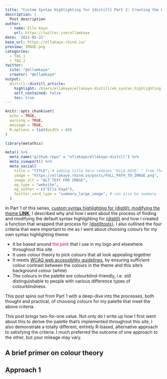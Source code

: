 ```yaml
---
title: "Custom Syntax Highlighting for {distill} Part 2: Creating the Palette"
description: |
  Post description
author: 
  - name: Ella Kaye
    url: https://twitter.com/ellamkaye
date: '2021-05-22'
base_url: https://ellakaye.rbind.io/
preview: IMAGE.png
categories:
  - TAG_1
  - TAG_2
twitter:
  site: "@ellamkaye"
  creator: "@ellamkaye"
output:
  distill::distill_article:
    highlight: /Users/ellakaye/ellakaye-distill/ek_syntax_highlighting.theme
    self_contained: false
    toc: true
---
```


```r
knitr::opts_chunk$set(
  echo = TRUE,
  warning = TRUE,
  message = TRUE,
  R.options = list(width = 60)
)
```

```r
library(metathis)

meta() %>%
  meta_name("github-repo" = "ellakaye/ellakaye-distill") %>%
  meta_viewport() %>%
  meta_social(
    title = "TITLE", # adding title here removes "ELLA KAYE: " from the front
    image = "https://ellakaye.rbind.io/posts/FULL_PATH_TO_IMAGE.png", 
    image_alt = "ALT TEXT FOR IMAGE",
    og_type = "website",
    og_author = c("Ella Kaye"),
    twitter_card_type = "summary_large_image", # can also be summary
  )
```

In Part 1 of this series, [custom syntax highlighting for {distill}: modifying the theme **LINK**](), I described why and how I went about the process of finding and modifying the default syntax highlighting for [{distill}]((https://rstudio.github.io/distill/)) and how I created a function that wrapped that process for [{distilltools}](https://ellakaye.github.io/distilltools). I also outlined the four criteria that were important to me as I went about choosing colours for my own syntax highlighting theme:

- It be based around <span style="color:#D4006A">the pink</span> that I use in my logo and elsewhere throughout this site
- It uses colour theory to pick colours that all look appealing together
- It meets [WCAG web accessibility guidelines](https://www.w3.org/WAI/standards-guidelines/wcag/), by ensuring sufficient colour contrast between the colours in the theme and this site's background colour (white)
- The colours in the palette are colourblind-friendly, i.e. still distinguishable to people with various difference types of colourblindness.

This post spins out from Part 1 with a deep-dive into the processes, both thought and practical, of choosing colours for my palette that meet the above criteria.

This post brings two-for-one value. Not only do I write up how I first went about this to derive the palette that's implemented throughout this site, I also demonstrate a totally different, entirely R-based, alternative approach to satisfying the criteria. I much preferred the outcome of one approach to the other, but your mileage may vary.

## A brief primer on colour theory

## Approach 1


